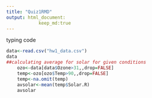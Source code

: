 ```yaml
---
title: "Quiz1RMD"
output: html_document:
            keep_md:true
---
```


typing code
```r
data<-read.csv("hw1_data.csv")
data
##calculating average for solar for given conditions 
    ozo<-data[data$Ozone>31,,drop=FALSE]
    temp<-ozo[ozo$Temp>90,,drop=FALSE]
    temp<-na.omit(temp)
    avsolar<-mean(temp$Solar.R)
    avsolar
```
